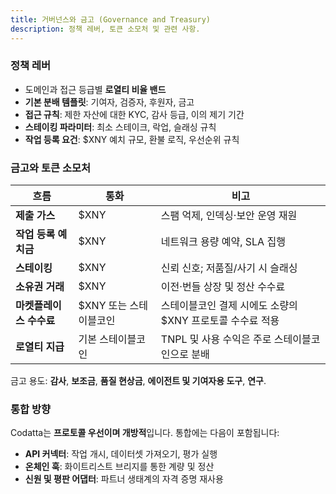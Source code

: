 ```yaml
---
title: 거버넌스와 금고 (Governance and Treasury)
description: 정책 레버, 토큰 소모처 및 관련 사항.
---
```


### 정책 레버

- 도메인과 접근 등급별 **로열티 비율 밴드**  
- **기본 분배 템플릿**: 기여자, 검증자, 후원자, 금고  
- **접근 규칙**: 제한 자산에 대한 KYC, 감사 등급, 이의 제기 기간  
- **스테이킹 파라미터**: 최소 스테이크, 락업, 슬래싱 규칙  
- **작업 등록 요건**: $XNY 예치 규모, 환불 로직, 우선순위 규칙

### 금고와 토큰 소모처

| 흐름 | 통화 | 비고 |
|---|---|---|
| **제출 가스** | $XNY | 스팸 억제, 인덱싱·보안 운영 재원 |
| **작업 등록 예치금** | $XNY | 네트워크 용량 예약, SLA 집행 |
| **스테이킹** | $XNY | 신뢰 신호; 저품질/사기 시 슬래싱 |
| **소유권 거래** | $XNY | 이전·번들 상장 및 정산 수수료 |
| **마켓플레이스 수수료** | $XNY 또는 스테이블코인 | 스테이블코인 결제 시에도 소량의 $XNY 프로토콜 수수료 적용 |
| **로열티 지급** | 기본 스테이블코인 | TNPL 및 사용 수익은 주로 스테이블코인으로 분배 |

금고 용도: **감사**, **보조금**, **품질 현상금**, **에이전트 및 기여자용 도구**, **연구**.


### 통합 방향

Codatta는 **프로토콜 우선이며 개방적**입니다. 통합에는 다음이 포함됩니다:
- **API 커넥터**: 작업 개시, 데이터셋 가져오기, 평가 실행  
- **온체인 훅**: 화이트리스트 브리지를 통한 계량 및 정산  
- **신원 및 평판 어댑터**: 파트너 생태계의 자격 증명 재사용


